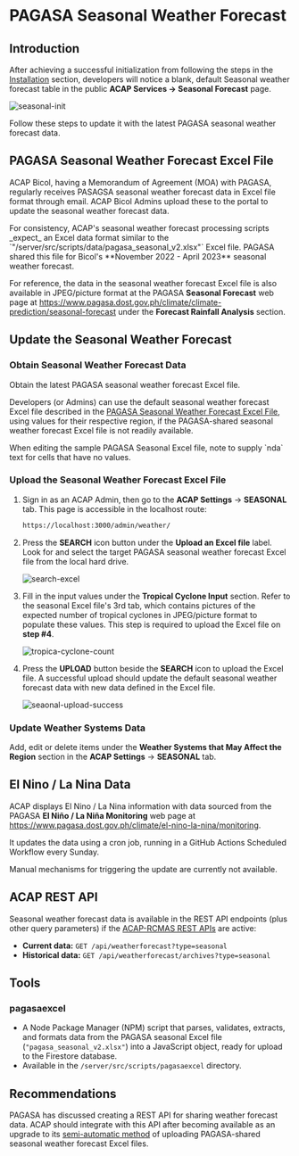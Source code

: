 
# PAGASA Seasonal Weather Forecast

## Introduction

After achieving a successful initialization from following the steps in the [Installation](/installation) section, developers will notice a blank, default Seasonal weather forecast table in the public **ACAP Services → Seasonal Forecast** page.

![seasonal-init](https://firebasestorage.googleapis.com/v0/b/assets-cms.appspot.com/o/users%2FAwryJ0MU8zdxQFh9y0L0x2sSt8z1%2FxHwCJYnRqaxO4eKjjXPV_thumbnail?alt=media&token=e25471b0-6855-4dc6-b021-7674b3b6faa9)

Follow these steps to update it with the latest PAGASA seasonal weather forecast data.


## PAGASA Seasonal Weather Forecast Excel File

ACAP Bicol, having a Memorandum of Agreement (MOA) with PAGASA, regularly receives PASAGSA seasonal weather forecast data in Excel file format through email. ACAP Bicol Admins upload these to the portal to update the seasonal weather forecast data.

<Callout type="warning">
For consistency, ACAP's seasonal weather forecast processing scripts _expect_ an Excel data format similar to the `"/server/src/scripts/data/pagasa_seasonal_v2.xlsx"` Excel file. PAGASA shared this file for Bicol's **November 2022 - April 2023** seasonal weather forecast.
</Callout>

<FileTree>
  <FileTree.Folder name="server" defaultOpen>
    <FileTree.Folder name="src" defaultOpen>
      <FileTree.Folder name="scripts" defaultOpen>
        <FileTree.Folder name="data" defaultOpen>
          <FileTree.File name="pagasa_seasonal_v2.xlsx" />
        </FileTree.Folder>
      </FileTree.Folder>
    </FileTree.Folder>
  </FileTree.Folder>
</FileTree>

For reference, the data in the seasonal weather forecast Excel file is also available in JPEG/picture format at the PAGASA **Seasonal Forecast** web page at https://www.pagasa.dost.gov.ph/climate/climate-prediction/seasonal-forecast under the **Forecast Rainfall Analysis** section.

## Update the Seasonal Weather Forecast

<Steps>

### Obtain Seasonal Weather Forecast Data

Obtain the latest PAGASA seasonal weather forecast Excel file.

Developers (or Admins) can use the default seasonal weather forecast Excel file described in the [PAGASA Seasonal Weather Forecast Excel File](#pagasa-seasonal-weather-forecast-excel-file), using values for their respective region, if the PAGASA-shared seasonal weather forecast Excel file is not readily available.

<Callout type="info" emoji="ℹ️">
When editing the sample PAGASA Seasonal Excel file, note to supply `nda` text for cells that have no values.
</Callout>

### Upload the Seasonal Weather Forecast Excel File

1. Sign in as an ACAP Admin, then go to the **ACAP Settings** → **SEASONAL** tab. This page is accessible in the localhost route:
   ```bash copy
   https://localhost:3000/admin/weather/
   ```

2. Press the **SEARCH** icon button under the **Upload an Excel file** label. Look for and select the target PAGASA seasonal weather forecast Excel file from the local hard drive.

   ![search-excel](https://firebasestorage.googleapis.com/v0/b/assets-cms.appspot.com/o/users%2FAwryJ0MU8zdxQFh9y0L0x2sSt8z1%2FCcnoVvo5Eh7Jp3HnpJ3B_thumbnail?alt=media&token=1e019579-cb34-4943-a90f-7fe2abaf7d28)

3. Fill in the input values under the **Tropical Cyclone Input** section. Refer to the seasonal Excel file's 3rd tab, which contains pictures of the expected number of tropical cyclones in JPEG/picture format to populate these values. This step is required to upload the Excel file on **step #4**.

   ![tropica-cyclone-count](https://firebasestorage.googleapis.com/v0/b/assets-cms.appspot.com/o/users%2FAwryJ0MU8zdxQFh9y0L0x2sSt8z1%2FSWft12B3Olh52MASPYZ3_thumbnail?alt=media&token=6364d5ff-0721-41c3-9ca9-c8e2c48a2222)

4. Press the **UPLOAD** button beside the **SEARCH** icon to upload the Excel file. A successful upload should update the default seasonal weather forecast data with new data defined in the Excel file.

   ![seaonal-upload-success](https://firebasestorage.googleapis.com/v0/b/assets-cms.appspot.com/o/users%2FAwryJ0MU8zdxQFh9y0L0x2sSt8z1%2Fr3eKqHtFf39IZblyPXHT_thumbnail?alt=media&token=f51db117-6ca9-4591-ac42-987c7b218699)

### Update Weather Systems Data

Add, edit or delete items under the **Weather Systems that May Affect the Region** section in the **ACAP Settings** → **SEASONAL** tab.

</Steps>

## El Nino / La Nina Data

ACAP displays El Nino / La Nina information with data sourced from the PAGASA **El Niño / La Niña Monitoring** web page at https://www.pagasa.dost.gov.ph/climate/el-nino-la-nina/monitoring.

It updates the data using a cron job, running in a GitHub Actions Scheduled Workflow every Sunday.

<Callout type="info" emoji="ℹ️">
Manual mechanisms for triggering the update are currently not available.
</Callout>

## ACAP REST API

Seasonal weather forecast data is available in the REST API endpoints (plus other query parameters) if the [ACAP-RCMAS REST APIs](/post-installation/acap-rcmas-api) are active:

- **Current data:** `GET /api/weatherforecast?type=seasonal`
- **Historical data:** `GET /api/weatherforecast/archives?type=seasonal`

## Tools

### pagasaexcel

- A Node Package Manager (NPM) script that parses, validates, extracts, and formats data from the PAGASA seasonal Excel file (`"pagasa_seasonal_v2.xlsx"`) into a JavaScript object, ready for upload to the Firestore database.
- Available in the `/server/src/scripts/pagasaexcel` directory.

## Recommendations

PAGASA has discussed creating a REST API for sharing weather forecast data. ACAP should integrate with this API after becoming available as an upgrade to its [semi-automatic method](#upload-the-seasonal-weather-forecast-excel-file) of uploading PAGASA-shared seasonal weather forecast Excel files.


